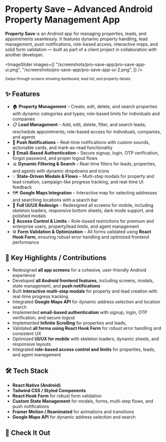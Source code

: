 
# Property Save – Advanced Android Property Management App

**Property Save** is an Android app for managing properties, leads, and appointments seamlessly. It features dynamic property handling, lead management, push notifications, role-based access, interactive maps, and solid form validation — built as part of a client project in collaboration with another developer.

<ImageSlider
  images={[
    "/screenshots/pro-save-app/pro-save-app-ui.png",
    "/screenshots/pro-save-app/pro-save-app-ui-2.png",
  ]}
/>

<small>
  Swipe through screens showing dashboard, lead list, and property details
</small>

## ✨ Features

- 🏠 **Property Management** – Create, edit, delete, and search properties with dynamic categories and types; role-based limits for individuals and companies
- 📋 **Lead Management** – Add, edit, delete, filter, and search leads; reschedule appointments; role-based access for individuals, companies, and agents
- 🔔 **Push Notifications** – Real-time notifications with custom sounds, actionable cards, and mark-as-read functionality
- 💌 **Email-Based Authentication** – Secure signup, login, OTP verification, forgot password, and proper logout flows
- 📊 **Dynamic Filtering & Search** – Real-time filters for leads, properties, and agents with dynamic dropdowns and icons
- 💡 **State-Driven Modals & Flows** – Multi-step modals for property and lead creation, campaign-like progress tracking, and real-time UI feedback
- 🗺️ **Google Maps Integration** – Interactive map for selecting addresses and searching locations with a search bar
- 🎨 **Full UI/UX Redesign** – Redesigned all screens for mobile, including skeleton loaders, responsive bottom sheets, dark mode support, and polished modals
- 🔐 **Access Control & Limits** – Role-based restrictions for premium and enterprise users, property/lead limits, and agent management
- ⚙️ **Form Validation & Optimization** – All forms validated using **React Hook Form**, ensuring robust error handling and optimized frontend performance

## 🧠 Key Highlights / Contributions

- Redesigned **all app screens** for a cohesive, user-friendly Android experience
- Developed **all Android frontend features**, including screens, modals, state management, and **push notifications**
- Built **interactive multi-step modals** for property and lead creation with real-time progress tracking
- Integrated **Google Maps API** for dynamic address selection and location search
- Implemented **email-based authentication** with signup, login, OTP verification, and secure logout
- Implemented **Infinite Scrolling** for properties and leads,
- Validated **all forms using React Hook Form** for robust error handling and consistent UX
- Optimized **UI/UX for mobile** with skeleton loaders, dynamic sheets, and responsive layouts
- Integrated **role-based access control and limits** for properties, leads, and agent management

## 🛠️ Tech Stack

- **React Native (Android)**
- **Tailwind CSS / Styled Components**
- **React Hook Form** for robust form validation
- **Custom State Management** for modals, forms, multi-step flows, and push notifications
- **Framer Motion / Reanimated** for animations and transitions
- **Google Maps API** for dynamic address selection and search

## 🚀 Check It Out

<LinkButton
  url="https://play.google.com/store/apps/details?id=com.propertysave.app&hl=en"
  text="Play Store"
  color="green"
/>
